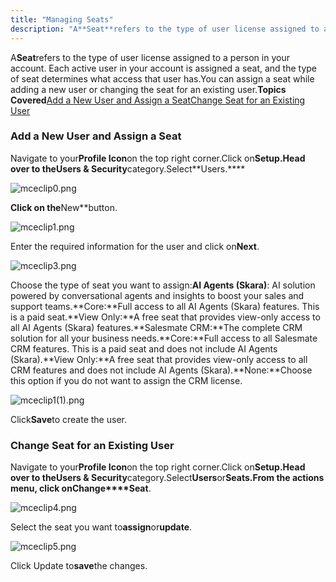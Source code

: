 ```yaml
---
title: "Managing Seats"
description: "A**Seat**refers to the type of user license assigned to a person in your account. Each active user in your account is assigned a seat, and the type of..."
---
```


A**Seat**refers to the type of user license assigned to a person in your account. Each active user in your account is assigned a seat, and the type of seat determines what access that user has.You can assign a seat while adding a new user or changing the seat for an existing user.**Topics Covered**[Add a New User and Assign a Seat](https://support.salesmate.io/hc/en-us/articles/50641160626457-Managing-Seats#h_01K4YZR4NP74W0ZZECBFT7KD5Q)[Change Seat for an Existing User](https://support.salesmate.io/hc/en-us/articles/50641160626457-Managing-Seats#h_01K4YZQTEXMBVYPQ6T70BDHY56)

### Add a New User and Assign a Seat

Navigate to your**Profile Icon**on the top right corner.Click on**Setup.**Head over to the**Users & Security**category.Select**Users.****

![mceclip0.png](./images/mceclip0-2.png)

**Click on the**New**button.

![mceclip1.png](./images/mceclip1.png)

Enter the required information for the user and click on**Next**.

![mceclip3.png](./images/mceclip3-2.png)

Choose the type of seat you want to assign:**AI Agents (Skara)**: AI solution powered by conversational agents and insights to boost your sales and support teams.**Core:**Full access to all AI Agents (Skara) features. This is a paid seat.**View Only:**A free seat that provides view-only access to all AI Agents (Skara) features.**Salesmate CRM:**The complete CRM solution for all your business needs.**Core:**Full access to all Salesmate CRM features. This is a paid seat and does not include AI Agents (Skara).**View Only:**A free seat that provides view-only access to all CRM features and does not include AI Agents (Skara).**None:**Choose this option if you do not want to assign the CRM license.

![mceclip1(1).png](./images/mceclip11.png)

Click**Save**to create the user.

### Change Seat for an Existing User

Navigate to your**Profile Icon**on the top right corner.Click on**Setup.**Head over to the**Users & Security**category.Select**Users**or**Seats.**From the actions menu, click on**Change****Seat**.

![mceclip4.png](./images/mceclip4.png)

Select the seat you want to**assign**or**update**.

![mceclip5.png](./images/mceclip5.png)

Click Update to**save**the changes.
